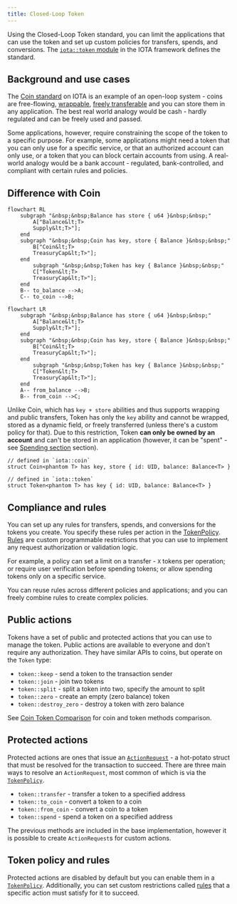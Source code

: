 ```yaml
---
title: Closed-Loop Token
---
```


Using the Closed-Loop Token standard, you can limit the applications that can use the token and set up custom policies for transfers, spends, and conversions. The [`iota::token` module](https://github.com/iotaledger/iota/blob/main/crates/iota-framework/docs/iota-framework/token.md) in the IOTA framework defines the standard.

## Background and use cases

The [Coin standard](./coin.mdx) on IOTA is an example of an open-loop system - coins are free-flowing, [wrappable](/concepts/object-ownership/wrapped.mdx), [freely transferable](/concepts/transfers/custom-rules.mdx#the-store-ability-and-transfer-rules) and you can store them in any application. The best real world analogy would be cash - hardly regulated and can be freely used and passed.

Some applications, however, require constraining the scope of the token to a specific purpose. For example, some applications might need a token that you can only use for a specific service, or that an authorized account can only use, or a token that you can block certain accounts from using. A real-world analogy would be a bank account - regulated, bank-controlled, and compliant with certain rules and policies.

## Difference with Coin

```mermaid
flowchart RL
    subgraph "&nbsp;&nbsp;Balance has store { u64 }&nbsp;&nbsp;"
        A["Balance&lt;T>
        Supply&lt;T>"];
    end
    subgraph "&nbsp;&nbsp;Coin has key, store { Balance }&nbsp;&nbsp;"
        B["Coin&lt;T>
        TreasuryCap&lt;T>"];
    end
        subgraph "&nbsp;&nbsp;Token has key { Balance }&nbsp;&nbsp;"
        C["Token&lt;T>
        TreasuryCap&lt;T>"];
    end
    B-- to_balance -->A;
    C-- to_coin -->B;
```
```mermaid
flowchart LR
    subgraph "&nbsp;&nbsp;Balance has store { u64 }&nbsp;&nbsp;"
        A["Balance&lt;T>
        Supply&lt;T>"];
    end
    subgraph "&nbsp;&nbsp;Coin has key, store { Balance }&nbsp;&nbsp;"
        B["Coin&lt;T>
        TreasuryCap&lt;T>"];
    end
        subgraph "&nbsp;&nbsp;Token has key { Balance }&nbsp;&nbsp;"
        C["Token&lt;T>
        TreasuryCap&lt;T>"];
    end
    A-- from_balance -->B;
    B-- from_coin -->C;
```


Unlike Coin, which has `key + store` abilities and thus supports wrapping and public transfers, Token has only the `key` ability and cannot be wrapped, stored as a dynamic field, or freely transferred (unless there's a custom policy for that). Due to this restriction, Token **can only be owned by an account** and can't be stored in an application (however, it can be "spent" - see [Spending section](./closed-loop-token/spending.mdx) section).

```move
// defined in `iota::coin`
struct Coin<phantom T> has key, store { id: UID, balance: Balance<T> }

// defined in `iota::token`
struct Token<phantom T> has key { id: UID, balance: Balance<T> }
```

## Compliance and rules

You can set up any rules for transfers, spends, and conversions for the tokens you create. You specify these rules per action in the [TokenPolicy](./closed-loop-token/token-policy.mdx). [Rules](./closed-loop-token/rules.mdx) are custom programmable restrictions that you can use to implement any request authorization or validation logic.

For example, a policy can set a limit on a transfer - `X` tokens per operation; or require user verification before spending tokens; or allow spending tokens only on a specific service.

You can reuse rules across different policies and applications; and you can freely combine rules to create complex policies.

## Public actions

Tokens have a set of public and protected actions that you can use to manage the token. Public actions are available to everyone and don't require any authorization. They have similar APIs to coins, but operate on the `Token` type:

- `token::keep` - send a token to the transaction sender
- `token::join` - join two tokens
- `token::split` - split a token into two, specify the amount to split
- `token::zero` - create an empty (zero balance) token
- `token::destroy_zero` - destroy a token with zero balance

See [Coin Token Comparison](./closed-loop-token/coin-token-comparison.mdx) for coin and token methods comparison.

## Protected actions

Protected actions are ones that issue an [`ActionRequest`](./closed-loop-token/action-request.mdx) - a hot-potato struct that must be resolved for the transaction to succeed. There are three main ways to resolve an `ActionRequest`, most common of which is via the [`TokenPolicy`](./closed-loop-token/token-policy.mdx).

- `token::transfer` - transfer a token to a specified address
- `token::to_coin` - convert a token to a coin
- `token::from_coin` - convert a coin to a token
- `token::spend` - spend a token on a specified address

The previous methods are included in the base implementation, however it is possible to create `ActionRequest`s for custom actions.

## Token policy and rules

Protected actions are disabled by default but you can enable them in a [`TokenPolicy`](./closed-loop-token/token-policy.mdx). Additionally, you can set custom restrictions called [rules](./closed-loop-token/rules.mdx) that a specific action must satisfy for it to succeed.
